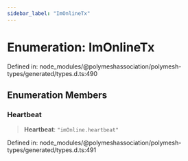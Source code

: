 ```yaml
---
sidebar_label: "ImOnlineTx"
---
```


# Enumeration: ImOnlineTx

Defined in: node\_modules/@polymeshassociation/polymesh-types/generated/types.d.ts:490

## Enumeration Members

### Heartbeat

> **Heartbeat**: `"imOnline.heartbeat"`

Defined in: node\_modules/@polymeshassociation/polymesh-types/generated/types.d.ts:491
